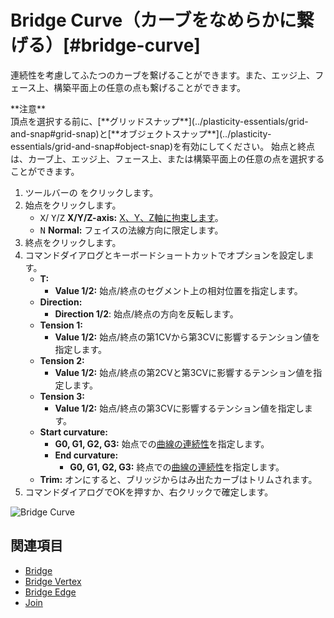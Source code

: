 
# Bridge Curve（カーブをなめらかに繋げる）[#bridge-curve]

<Reference shortcut="" command="Bridge Curve" button="" />

連続性を考慮してふたつのカーブを繋げることができます。また、エッジ上、フェース上、構築平面上の任意の点も繋げることができます。

<Callout emoji="❗">
    **注意**<br />
頂点を選択する前に、[**グリッドスナップ**](../plasticity-essentials/grid-and-snap#grid-snap)と[**オブジェクトスナップ**](../plasticity-essentials/grid-and-snap#object-snap)を有効にしてください。
</Callout>
<Callout type="info" emoji="ℹ️">
始点と終点は、カーブ上、エッジ上、フェース上、または構築平面上の任意の点を選択することができます。
</Callout>

1. ツールバーの <ButtonIcon type="button-bridge-curve" /> をクリックします。
2. 始点をクリックします。
   - <kbd>X</kbd>/ <kbd>Y</kbd>/<kbd>Z</kbd> **X/Y/Z-axis:** [X、Y、Z軸に拘束します](./sketching-essentials#constrain-to-an-axis)。
   - <kbd>N</kbd> **Normal:** フェイスの法線方向に限定します。
3. 終点をクリックします。
4. コマンドダイアログとキーボードショートカットでオプションを設定します。
   - **T:**
        - **Value 1/2:** 始点/終点のセグメント上の相対位置を指定します。
   - **Direction:** 
        - **Direction 1/2**: 始点/終点の方向を反転します。
   - **Tension 1:**
        - **Value 1/2:** 始点/終点の第1CVから第3CVに影響するテンション値を指定します。
   - **Tension 2:**
        - **Value 1/2:** 始点/終点の第2CVと第3CVに影響するテンション値を指定します。
   - **Tension 3:**
        - **Value 1/2:** 始点/終点の第3CVに影響するテンション値を指定します。
   - **Start curvature:**
        - **G0, G1, G2, G3:** 始点での[曲線の連続性](../cad-essentials/continuity-curve-and-surface)を指定します。
     - **End curvature:**
        - **G0, G1, G2, G3:** 終点での[曲線の連続性](../cad-essentials/continuity-curve-and-surface)を指定します。
   -  **Trim:** オンにすると、ブリッジからはみ出たカーブはトリムされます。
5. コマンドダイアログでOKを押すか、右クリックで確定します。

![Bridge Curve](/img/bridge-curve.gif)

## 関連項目
- [Bridge](./bridge)
- [Bridge Vertex](./bridge-vertex)
- [Bridge Edge](./bridge-edge)
- [Join](./join)







